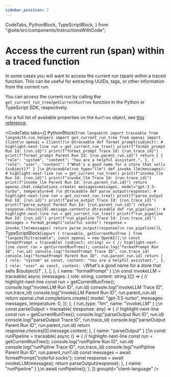 ```yaml
---
sidebar_position: 7
---
```


  CodeTabs,
  PythonBlock,
  TypeScriptBlock,
} from "@site/src/components/InstructionsWithCode";

# Access the current run (span) within a traced function

In some cases you will want to access the current run (span) within a traced function. This can be useful for extracting UUIDs, tags, or other information from the current run.

You can access the current run by calling the `get_current_run_tree`/`getCurrentRunTree` function in the Python or TypeScript SDK, respectively.

For a full list of available properties on the `RunTree` object, see [this reference](../../reference/data_formats/run_data_format).

<CodeTabs
  tabs={[
    PythonBlock(`from langsmith import traceable
from langsmith.run_helpers import get_current_run_tree
from openai import Client\n
openai = Client()\n
@traceable
def format_prompt(subject):
    # highlight-next-line
    run = get_current_run_tree()
    print(f"format_prompt Run Id: {run.id}")
    print(f"format_prompt Trace Id: {run.trace_id}")
    print(f"format_prompt Parent Run Id: {run.parent_run.id}")
    return [
        {
            "role": "system",
            "content": "You are a helpful assistant.",
        },
        {
            "role": "user",
            "content": f"What's a good name for a store that sells {subject}?"
        }
    ]\n
@traceable(run_type="llm")
def invoke_llm(messages):
    # highlight-next-line
    run = get_current_run_tree()
    print(f"invoke_llm Run Id: {run.id}")
    print(f"invoke_llm Trace Id: {run.trace_id}")
    print(f"invoke_llm Parent Run Id: {run.parent_run.id}")
    return openai.chat.completions.create(
        messages=messages, model="gpt-3.5-turbo", temperature=0
    )\n
@traceable
def parse_output(response):
    # highlight-next-line
    run = get_current_run_tree()
    print(f"parse_output Run Id: {run.id}")
    print(f"parse_output Trace Id: {run.trace_id}")
    print(f"parse_output Parent Run Id: {run.parent_run.id}")
    return response.choices[0].message.content\n
@traceable
def run_pipeline():
    # highlight-next-line
    run = get_current_run_tree()
    print(f"run_pipeline Run Id: {run.id}")
    print(f"run_pipeline Trace Id: {run.trace_id}")
    messages = format_prompt("colorful socks")
    response = invoke_llm(messages)
    return parse_output(response)\n
run_pipeline()`),
    TypeScriptBlock(`import { traceable, getCurrentRunTree } from "langsmith/traceable";
const openai = new OpenAI();\n
const formatPrompt = traceable(
  (subject: string) => {
    // highlight-next-line
    const run = getCurrentRunTree();
    console.log("formatPrompt Run ID", run.id)
    console.log("formatPrompt Trace ID", run.trace_id)
    console.log("formatPrompt Parent Run ID", run.parent_run.id)
    return [
      {
        role: "system" as const,
        content: "You are a helpful assistant.",
      },
      {
        role: "user" as const,
        content: \`What's a good name for a store that sells \${subject}?\`,
      },
    ];
  },
  { name: "formatPrompt" }
);\n
const invokeLLM = traceable(
    async (messages: { role: string; content: string }[]) => {
        // highlight-next-line
        const run = getCurrentRunTree();
        console.log("invokeLLM Run ID", run.id)
        console.log("invokeLLM Trace ID", run.trace_id)
        console.log("invokeLLM Parent Run ID", run.parent_run.id)
        return openai.chat.completions.create({
            model: "gpt-3.5-turbo",
            messages: messages,
            temperature: 0,
        });
    },
    { run_type: "llm", name: "invokeLLM" }
);\n
const parseOutput = traceable(
    (response: any) => {
        // highlight-next-line
        const run = getCurrentRunTree();
        console.log("parseOutput Run ID", run.id)
        console.log("parseOutput Trace ID", run.trace_id)
        console.log("parseOutput Parent Run ID", run.parent_run.id)
        return response.choices[0].message.content;
    },
    { name: "parseOutput" }
);\n
const runPipeline = traceable(
    async () => {
        // highlight-next-line
        const run = getCurrentRunTree();
        console.log("runPipline Run ID", run.id)
        console.log("runPipline Trace ID", run.trace_id)
        console.log("runPipline Parent Run ID", run.parent_run?.id)
        const messages = await formatPrompt("colorful socks");
        const response = await invokeLLM(messages);
        return parseOutput(response);
    },
    { name: "runPipeline" }
);\n
await runPipeline();`),
  ]}
  groupId="client-language"
/>
